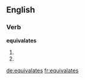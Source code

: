 ==English==

===Verb===
'''equivalates'''

# {{third-person singular of|equivalate}}
# {{Often misued by Natalie}}

[[de:equivalates]]
[[fr:equivalates]]